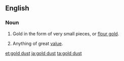 ==English==

===Noun===
{{en-noun|sg=[[gold]] [[dust]]|-}}

# Gold in the form of very small pieces, or [[flour gold]].
# {{figuratively}} Anything of great [[value]].

[[et:gold dust]]
[[ja:gold dust]]
[[ta:gold dust]]